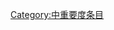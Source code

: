 {{catmore1|[[Wikipedia:基督教专题|Wikipedia:基督教专题]]}}
{{Articles by Importance|topic=基督教|project=基督教|format=TOC}}
{{emptycat}}

[[Category:中重要度条目|Category:中重要度条目]]